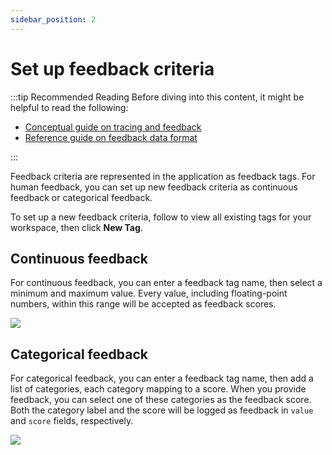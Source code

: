 ```yaml
---
sidebar_position: 2
---
```



# Set up feedback criteria

:::tip Recommended Reading
Before diving into this content, it might be helpful to read the following:

- [Conceptual guide on tracing and feedback](../../../observability/concepts)
- [Reference guide on feedback data format](/reference/data_formats/feedback_data_format)

:::

Feedback criteria are represented in the application as feedback tags. For human feedback, you can set up new feedback criteria as continuous feedback or categorical feedback.

To set up a new feedback criteria, follow <RegionalUrl text='this link' suffix='/settings/workspaces/feedbacks'/> to view all existing tags for your workspace, then click **New Tag**.

## Continuous feedback

For continuous feedback, you can enter a feedback tag name, then select a minimum and maximum value. Every value, including floating-point numbers, within this range will be accepted as feedback scores.

![](./static/cont_feedback.png)

## Categorical feedback

For categorical feedback, you can enter a feedback tag name, then add a list of categories, each category mapping to a score. When you provide feedback, you can select one of these categories as the feedback score.
Both the category label and the score will be logged as feedback in `value` and `score` fields, respectively.

![](./static/cat_feedback.png)
